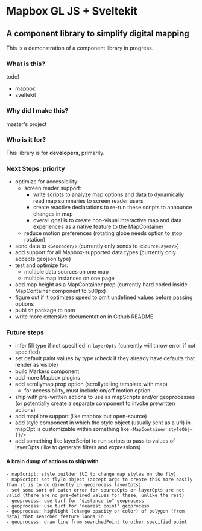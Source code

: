 

<Meta title="Start Here/introduction" />

<style>
  {`
    .subheading {
      --mediumdark: '#999999';
      font-weight: 700;
      font-size: 13px;
      color: #999;
      letter-spacing: 6px;
      line-height: 24px;
      text-transform: uppercase;
      margin-bottom: 12px;
      margin-top: 40px;
    }

    .link-list {
      display: grid;
      grid-template-columns: 1fr;
      grid-template-rows: 1fr 1fr;
      row-gap: 10px;
    }

    @media (min-width: 620px) {
      .link-list {
        row-gap: 20px;
        column-gap: 20px;
        grid-template-columns: 1fr 1fr;
      }
    }

    @media all and (-ms-high-contrast:none) {
    .link-list {
        display: -ms-grid;
        -ms-grid-columns: 1fr 1fr;
        -ms-grid-rows: 1fr 1fr;
      }
    }

    .link-item {
      display: block;
      padding: 20px;
      border: 1px solid #00000010;
      border-radius: 5px;
      transition: background 150ms ease-out, border 150ms ease-out, transform 150ms ease-out;
      color: #333333;
      display: flex;
      align-items: flex-start;
    }

    .link-item:hover {
      border-color: #1EA7FD50;
      transform: translate3d(0, -3px, 0);
      box-shadow: rgba(0, 0, 0, 0.08) 0 3px 10px 0;
    }

    .link-item:active {
      border-color: #1EA7FD;
      transform: translate3d(0, 0, 0);
    }

    .link-item strong {
      font-weight: 700;
      display: block;
      margin-bottom: 2px;
    }

    .link-item img {
      height: 40px;
      width: 40px;
      margin-right: 15px;
      flex: none;
    }

    .link-item span,
    .link-item p {
      margin: 0;
      font-size: 14px;
      line-height: 20px;
    }

    .tip {
      display: inline-block;
      border-radius: 1em;
      font-size: 11px;
      line-height: 12px;
      font-weight: 700;
      background: #E7FDD8;
      color: #66BF3C;
      padding: 4px 12px;
      margin-right: 10px;
      vertical-align: top;
    }

    .tip-wrapper {
      font-size: 13px;
      line-height: 20px;
      margin-top: 40px;
      margin-bottom: 40px;
    }

    .tip-wrapper code {
      font-size: 12px;
      display: inline-block;
    }
  `}
</style>

# Mapbox GL JS + Sveltekit 

## A component library to simplify digital mapping

This is a demonstration of a component library in progress.

### What is this?

todo!

- mapbox
- sveltekit

### Why did I make this?
master's project

### Who is it for?

This library is for **developers**, primarily.

### Next Steps: priority
- optimize for accessibility:
  - screen reader support:
    - write scripts to analyze map options and data to dynamically read map summaries to screen reader users 
    - create reactive declarations to re-run these scripts to announce changes in map 
    - overall goal is to create non-visual interactive map and data experiences as a native feature to the MapContainer
  - reduce motion preferences (rotating globe needs option to stop rotation)
- send data to `<Geocoder/>` (currently only sends to `<SourceLayer/>`)
- add support for all Mapbox-supported data types (currently only accepts geojson type)
- test and optimize for:
  - multiple data sources on one map
  - multiple map instances on one page
- add map height as a MapContainer prop (currently hard coded inside MapContainer component to 500px)
- figure out if it optimizes speed to omit undefined values before passing options
- publish package to npm
- write more extensive documentation in Github README


### Future steps

- infer fill type if not specified in `layerOpts` (currently will throw error if not specified)
- set default paint values by type (check if they already have defaults that render as visible)
- build Markers component
- add more Mapbox plugins
- add scrollymap prop option (scrollytelling template with map)
  - for accessibility, must include on/off motion option
- ship with pre-written actions to use as mapScripts and/or geoprocesses (or potentially create a separate component to invoke prewritten actions)
- add maplibre support (like mapbox but open-source)
- add style component in which the style object (usually sent as a url) in mapOpt is customizable within something like `<MapContainer styleObj={}/>`
- add something like layerScript to run scripts to pass to values of layerOpts (like to generate filters and expressions)

#### A brain dump of actions to ship with
    - mapScript: style builder (UI to change map styles on the fly)
    - mapScript: set flyTo object (accept args to create this more easily than it is to do directly in geoprocess layerOpts)
    - set some sort of catch error for sourceOpts or layerOpts are not valid (there are no pre-defined values for these, unlike the rest)
    - geoprocess: use turf for "distance to" geoprocess
    - geoprocess: use turf for "nearest point" geoprocess
    - geoprocess: highlight (change opacity or color) of polygon (from data) that searched feature lands in
    - geoprocess: draw line from searchedPoint to other specified point 